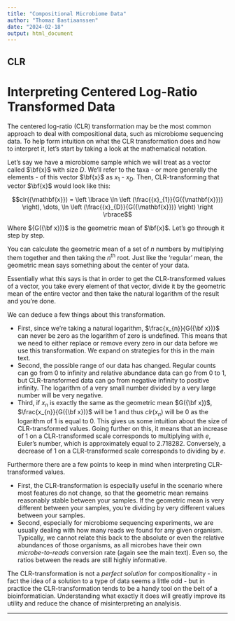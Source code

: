 ```yaml
---
title: "Compositional Microbiome Data"
author: "Thomaz Bastiaanssen"
date: "2024-02-18"
output: html_document
---
```



## CLR

# Interpreting Centered Log-Ratio Transformed Data

The centered log-ratio (CLR) transformation may be the most common approach to deal with compositional data, such as microbiome sequencing data.
To help form intuition on what the CLR transformation does and how to interpret it, let's start by taking a look at the mathematical notation.

Let's say we have a microbiome sample which we will treat as a vector called $\bf{x}$ with size $D$.
We'll refer to the taxa - or more generally the elements - of this vector $\bf{x}$ as ${x}_1$ - ${x}_D$.
Then, CLR-transforming that vector $\bf{x}$ would look like this:

$$clr({\mathbf{x}}) = \left \lbrace \ln \left (\frac{{x}_{1}}{G({\mathbf{x}})} \right), \dots, \ln \left (\frac{{x}_{D}}{G({\mathbf{x}})} \right) \right \rbrace$$

Where ${G({\bf x})}$ is the geometric mean of $\bf{x}$.
Let's go through it step by step.

You can calculate the geometric mean of a set of *n* numbers by multiplying them together and then taking the *n*^th^ root.
Just like the 'regular' mean, the geometric mean says something about the center of your data.

Essentially what this says is that in order to get the CLR-transformed values of a vector, you take every element of that vector, divide it by the geometric mean of the entire vector and then take the natural logarithm of the result and you're done.

We can deduce a few things about this transformation.

-   First, since we're taking a natural logarithm, $\frac{x_{n}}{G({\bf x})}$ can never be zero as the logarithm of zero is undefined. This means that we need to either replace or remove every zero in our data before we use this transformation. We expand on strategies for this in the main text.
-   Second, the possible range of our data has changed. Regular counts can go from 0 to infinity and relative abundance data can go from 0 to 1, but CLR-transformed data can go from negative infinity to positive infinity. The logarithm of a very small number divided by a very large number will be very negative.
-   Third, if $x_{n}$ is exactly the same as the geometric mean $G({\bf x})$, $\frac{x_{n}}{G({\bf x})}$ will be 1 and thus $clr(x_{n})$ will be 0 as the logarithm of 1 is equal to 0. This gives us some intuition about the size of CLR-transformed values. Going further on this, it means that an increase of 1 on a CLR-transformed scale corresponds to multiplying with *e*, Euler's number, which is approximately equal to 2.718282. Conversely, a decrease of 1 on a CLR-transformed scale corresponds to dividing by *e*.

Furthermore there are a few points to keep in mind when interpreting CLR-transformed values.

-   First, the CLR-transformation is especially useful in the scenario where most features do not change, so that the geometric mean remains reasonably stable between your samples. If the geometric mean is very different between your samples, you're dividing by very different values between your samples.
-   Second, especially for microbiome sequencing experiments, we are usually dealing with how many reads we found for any given organism. Typically, we cannot relate this back to the absolute or even the relative abundances of those organisms, as all microbes have their own *microbe-to-reads* conversion rate (again see the main text). Even so, the ratios between the reads are still highly informative.

The CLR-transformation is not a *perfect solution* for compositionality - in fact the idea of a solution to a type of data seems a little odd - but in practice the CLR-transformation tends to be a handy tool on the belt of a bioinformatician.
Understanding what exactly it does will greatly improve its utility and reduce the chance of misinterpreting an analyisis.

------------------------------------------------------------------------



